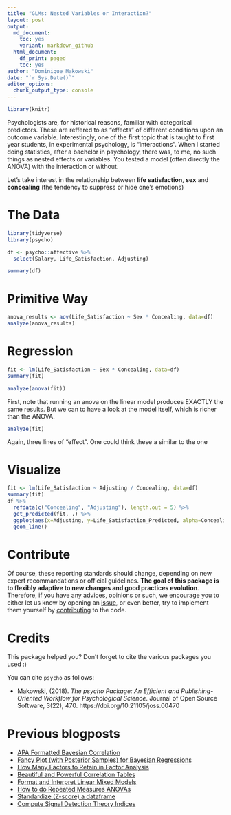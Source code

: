 ```yaml
---
title: "GLMs: Nested Variables or Interaction?"
layout: post
output:
  md_document:
    toc: yes
    variant: markdown_github
  html_document:
    df_print: paged
    toc: yes
author: "Dominique Makowski"
date: "`r Sys.Date()`"
editor_options: 
  chunk_output_type: console
---
```



```r
library(knitr)
```

Psychologists are, for historical reasons, familiar with categorical predictors. These are reffered to as "effects" of different conditions upon an outcome variable. Interestingly, one of the first topic that is taught to first year students, in experimental psychology, is "interactions". When I started doing statistics, after a bachelor in psychology, there was, to me, no such things as nested effects or variables. You tested a model (often directly the ANOVA) with the interaction or without. 

Let's take interest in the relationship between **life satisfaction**, **sex** and **concealing** (the tendency to suppress or hide one's emotions)

# The Data

```r
library(tidyverse)
library(psycho)

df <- psycho::affective %>% 
  select(Salary, Life_Satisfaction, Adjusting)

summary(df)
```

# Primitive Way
```r
anova_results <- aov(Life_Satisfaction ~ Sex * Concealing, data=df)
analyze(anova_results)
```

# Regression 
```r
fit <- lm(Life_Satisfaction ~ Sex * Concealing, data=df)
summary(fit)
```

```r
analyze(anova(fit)) 
```

First, note that running an anova on the linear model produces EXACTLY the same results. But we can to have a look at the model itself, which is richer than the ANOVA.

```r
analyze(fit) 
```

Again, three lines of "effect". One could think these a similar to the one



# Visualize

```r
fit <- lm(Life_Satisfaction ~ Adjusting / Concealing, data=df)
summary(fit)
df %>% 
  refdata(c("Concealing", "Adjusting"), length.out = 5) %>% 
  get_predicted(fit, .) %>% 
  ggplot(aes(x=Adjusting, y=Life_Satisfaction_Predicted, alpha=Concealing, group=Concealing)) +
  geom_line()
```



# Contribute

Of course, these reporting standards should change, depending on new expert recommandations or official guidelines. **The goal of this package is to flexibly adaptive to new changes and good practices evolution**. Therefore, if you have any advices, opinions or such, we encourage you to either let us know by opening an [issue](https://github.com/neuropsychology/psycho.R/issues), or even better, try to implement them yourself by [contributing](https://github.com/neuropsychology/psycho.R/blob/master/.github/CONTRIBUTING.md) to the code. 


# Credits

This package helped you? Don't forget to cite the various packages you used :)

You can cite `psycho` as follows:

- Makowski, (2018). *The psycho Package: An Efficient and Publishing-Oriented Workflow for Psychological Science*. Journal of Open Source Software, 3(22), 470. https://doi.org/10.21105/joss.00470


# Previous blogposts

- [APA Formatted Bayesian Correlation](https://neuropsychology.github.io/psycho.R/2018/06/11/bayesian_correlation.html)
- [Fancy Plot (with Posterior Samples) for Bayesian Regressions](https://neuropsychology.github.io/psycho.R/2018/06/03/plot_bayesian_model.html)
- [How Many Factors to Retain in Factor Analysis](https://neuropsychology.github.io/psycho.R/2018/05/24/n_factors.html)
- [Beautiful and Powerful Correlation Tables](https://neuropsychology.github.io/psycho.R/2018/05/20/correlation.html)
- [Format and Interpret Linear Mixed Models](https://neuropsychology.github.io/psycho.R/2018/05/10/interpret_mixed_models.html)
- [How to do Repeated Measures ANOVAs](https://neuropsychology.github.io/psycho.R/2018/05/01/repeated_measure_anovas.html)
- [Standardize (Z-score) a dataframe](https://neuropsychology.github.io/psycho.R/2018/03/29/standardize.html)
- [Compute Signal Detection Theory Indices](https://neuropsychology.github.io/psycho.R/2018/03/29/SDT.html)
